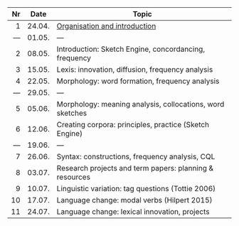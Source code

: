 | Nr  | Date   | Topic                                                     |
|----:|--------|-----------------------------------------------------------|
|   1 | 24.04. | [Organisation and introduction](01 - Organisation and introduction.md) |
| --- | 01.05. | ---                                                       |
|   2 | 08.05. | Introduction: Sketch Engine, concordancing, frequency     |
|   3 | 15.05. | Lexis: innovation, diffusion, frequency analysis          |
|   4 | 22.05. | Morphology: word formation, frequency analysis            |
| --- | 29.05. | ---                                                       |
|   5 | 05.06. | Morphology: meaning analysis, collocations, word sketches |
|   6 | 12.06. | Creating corpora: principles, practice (Sketch Engine)    |
| --- | 19.06. | ---                                                       |
|   7 | 26.06. | Syntax: constructions, frequency analysis, CQL            |
|   8 | 03.07. | Research projects and term papers: planning & resources   |
|   9 | 10.07. | Linguistic variation: tag questions (Tottie 2006)         |
|  10 | 17.07. | Language change: modal verbs (Hilpert 2015)               |
|  11 | 24.07. | Language change: lexical innovation, projects             | 